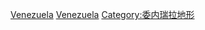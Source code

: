 {{Commonscat|Mountains of Venezuela}}

[[Category:南美洲山峰|Venezuela]]
[[Category:各国山峰|Venezuela]]
[[Category:委内瑞拉地形|Category:委内瑞拉地形]]